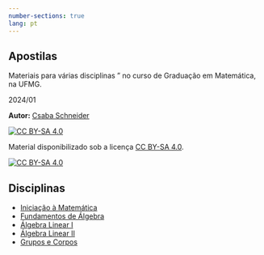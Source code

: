 ```yaml
---
number-sections: true
lang: pt
---
```


## Apostilas {.unnumbered}

Materiais para várias disciplinas " no curso de Graduação em Matemática, na UFMG. 

2024/01


**Autor:** [Csaba Schneider](https://schcs.github.io/WP/)


[![CC BY-SA 4.0][cc-by-sa-shield]][cc-by-sa]

Material disponibilizado sob a licença
[CC BY-SA 4.0][cc-by-sa].

[![CC BY-SA 4.0][cc-by-sa-image]][cc-by-sa]

[cc-by-sa]: http://creativecommons.org/licenses/by-sa/4.0/
[cc-by-sa-image]: https://licensebuttons.net/l/by-sa/4.0/88x31.png
[cc-by-sa-shield]: https://img.shields.io/badge/License-CC%20BY--SA%204.0-lightgrey.svg


## Disciplinas

- [Iniciação à Matemática](IniciacaoAMatematica/index.qmd)
- [Fundamentos de Álgebra](FundamentosDeAlgebra/index.qmd)
- [Álgebra Linear I](AlgebraLinearI/index.qmd)
- [Álgebra Linear II](AlgebraLinearII/index.qmd)
- [Grupos e Corpos](GruposECorpos/index.qmd)
